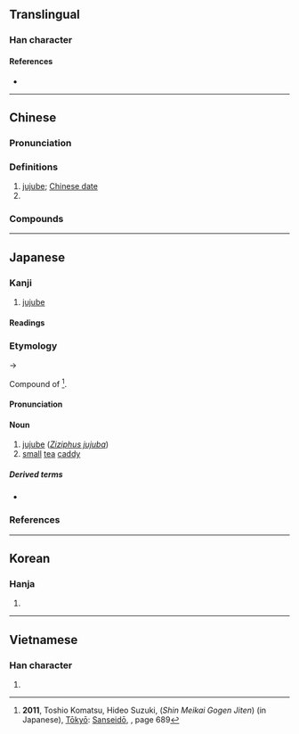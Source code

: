 {{also|枣}}
{{character info/new}}
==Translingual==

===Han character===
{{Han char|rn=75|rad=木|as=08|sn=12|four=50902|canj=DBDB,XDBDB|ids=⿱朿朿}}

====References====
* {{Han ref|kx=0532.180|dkj=14937|dj=0920.240|hdz=21228.010|uh=68D7|ud=26839|bh=B4C7|bd=46279}}

----

==Chinese==
{{zh-forms|s=枣|alt=栆}}

===Pronunciation===
{{zh-pron
|m=zǎo,er=y
|c=zou2
|h=pfs=chó
|mn=qz:chó͘/qz,xm,zz:chó
|mn_note=chó͘/chó - literary, chó - vernacular (Quanzhou)
|mc=y
|oc=y
|cat=n,pn
}}

===Definitions===
{{zh-hanzi}}

# [[jujube]]; [[Chinese date]]
# {{surname|lang=zh}}

===Compounds===
{{zh-der|紅棗|蜜棗|椰棗|囫圇吞棗|交梨火棗|嘎嘎棗兒|吃黑棗兒|棗子|梨棗|災梨禍棗|拔葵啖棗|棗椰子|禍棗災梨|棗糕|海棗|棗泥|棗騮|棗紅色|棗核臉|棗本|沙棗|金絲棗|羊棗|肉棗兒|酸棗子|黑棗|重棗|面如重棗|讓棗推梨|鶻崙吞棗|酸棗}}

----

==Japanese==

===Kanji===
{{ja-kanji|grade=|rs=木08}}
# [[jujube]]

====Readings====
{{ja-readings
|goon=そう<さう
|kanon=そう<さう
|kun=なつめ-
}}

===Etymology===
{{wp|lang=ja|ナツメ}}
{{ja-kanjitab|なつめ|yomi=kun}}
{{IPAchar|/natume/}} → {{IPAchar|/nat͡sɨme/}}

Compound of {{ja-compound|夏|なつ|芽|め|t1=[[summer]]|t2=[[bud]], [[sprout]]|nocat=1}}<ref>'''2011''', Toshio Komatsu, Hideo Suzuki, {{lang|ja|新明解語源辞典}} (''Shin Meikai Gogen Jiten'') (in Japanese), [[w:Tōkyō|Tōkyō]]: [[w:Sanseidō|Sanseidō]], {{ISBN|978-4-385-13990-6}}, page 689</ref>.

====Pronunciation====
{{ja-pron|y=k|なつめ|acc=0|acc_ref=DJR}}

====Noun====
{{ja-noun|なつめ|ナツメ}}
# [[jujube]] (''[[w:Ziziphus jujuba|Ziziphus jujuba]]'')
# [[small]] [[tea]] [[caddy]]

=====Derived terms=====
* {{ja-r|棗%椰%子|ナツメ%ヤ%シ|[[date palm]]|pos=''[[w:Phoenix dactylifera​|Phoenix dactylifera​]]''}}

===References===
<references/>

----

==Korean==

===Hanja===
{{ko-hanja|hangeul=조|eumhun=|rv=jo|mr=cho|y=co}}

# {{defn|lang=ko|sort=木08}}

----

==Vietnamese==

===Han character===
{{vi-hantu|[[táo]], [[táu]], [[tảo]]|rs=木08}}

# {{defn|lang=vi|sort=木08}}